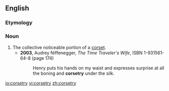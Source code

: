 ==English==

===Etymology===
{{suffix|corset|ry|lang=en}}

===Noun===
{{en-noun|-}}

# The collective noticeable portion of a [[corset]].
#*'''2003''', Audrey Niffenegger, ''The Time Traveler's Wife'', ISBN 1-931561-64-8 (page 174)
#*: Henry puts his hands on my waist and expresses surprise at all the boning and '''corsetry''' under the silk.
[[io:corsetry]]
[[vi:corsetry]]
[[zh:corsetry]]